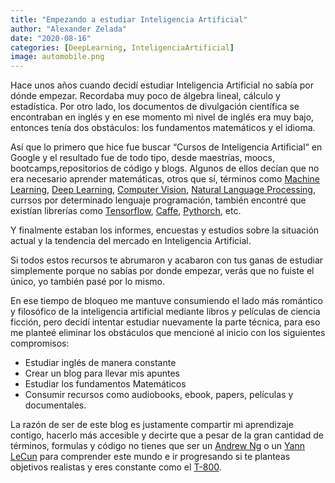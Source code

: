 ```yaml
---
title: "Empezando a estudiar Inteligencia Artificial"
author: "Alexander Zelada"
date: "2020-08-16"
categories: [DeepLearning, InteligenciaArtificial]
image: automobile.png
---
```


Hace unos años cuando decidí estudiar Inteligencia Artificial no sabía por dónde empezar. Recordaba muy poco de álgebra lineal, cálculo y estadística. Por otro lado, los documentos de divulgación científica se encontraban en inglés y en ese momento mi nivel de inglés era muy bajo, entonces tenía dos obstáculos: los fundamentos matemáticos y el idioma.

Así que lo primero que hice fue buscar “Cursos de Inteligencia Artificial“ en Google y el resultado fue de todo tipo, desde maestrías, moocs, bootcamps,repositorios de código y blogs. Algunos de ellos decían que no era necesario aprender matemáticas, otros que sí, términos como [Machine Learning](https://es.wikipedia.org/wiki/Aprendizaje_autom%C3%A1tico), [Deep Learning](https://es.wikipedia.org/wiki/Aprendizaje_profundo), [Computer Vision](https://es.wikipedia.org/wiki/Visi%C3%B3n_artificial), [Natural Language Processing](https://es.wikipedia.org/wiki/Procesamiento_de_lenguajes_naturales), currsos por determinado lenguaje programación, también encontré que existían librerías como [Tensorflow](https://www.tensorflow.org/), [Caffe](https://caffe.berkeleyvision.org/), [Pythorch](https://pytorch.org/), etc. 

Y finalmente estaban los informes, encuestas y estudios sobre la situación actual y la tendencia del mercado en Inteligencia Artificial.

Si todos estos recursos te abrumaron y acabaron con tus ganas de estudiar simplemente porque no sabías por donde empezar, verás que no fuiste el único, yo también pasé por lo mismo.

En ese tiempo de bloqueo me mantuve consumiendo el lado más romántico y filosófico de la inteligencia artificial mediante libros y películas de ciencia ficción, pero decidí intentar estudiar nuevamente la parte técnica, para eso me planteé eliminar los obstáculos que mencioné al inicio con los siguientes compromisos:

- Estudiar inglés de manera constante
- Crear un blog para llevar mis apuntes
- Estudiar los fundamentos Matemáticos
- Consumir recursos como audiobooks, ebook, papers, películas y documentales.

La razón de ser de este blog es justamente compartir mi aprendizaje contigo, hacerlo más accesible y decirte que a pesar de la gran cantidad de términos, formulas y código no tienes que ser un [Andrew Ng](https://en.wikipedia.org/wiki/Andrew_Ng) o un [Yann LeCun](https://en.wikipedia.org/wiki/Yann_LeCun) para comprender este mundo e ir progresando si te planteas objetivos realistas y eres constante como el [T-800](https://terminator.fandom.com/wiki/T-800).
